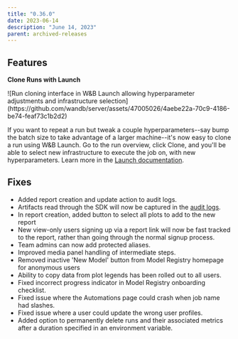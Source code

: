 ```yaml
---
title: "0.36.0"
date: 2023-06-14
description: "June 14, 2023"
parent: archived-releases
---
```



<Danger>
<Text/>
</Danger>

## Features

**Clone Runs with Launch**

<Frame>
![Run cloning interface in W&B Launch allowing hyperparameter adjustments and infrastructure selection](https://github.com/wandb/server/assets/47005026/4aebe22a-70c9-4186-be74-feaf73c1b2d2)
</Frame>


If you want to repeat a run but tweak a couple hyperparameters--say bump the batch size to take advantage of a larger machine--it's now easy to clone a run using W&B Launch.   Go to the run overview, click Clone, and you'll be able to select new infrastructure to execute the job on, with new hyperparameters.  Learn more in the [Launch documentation](https://docs.wandb.ai/guides/launch).

## Fixes

 - Added report creation and update action to audit logs.
 -  Artifacts read through the SDK will now be captured in the [audit logs](https://docs.wandb.ai/platform/hosting/audit-logging/).
 - In report creation, added button to select all plots to add to the new report
 - New view-only users signing up via a report link will now be fast tracked to the report, rather than going through the normal signup process.
 - Team admins can now add protected aliases.
 - Improved media panel handling of intermediate steps.
 - Removed inactive 'New Model' button from Model Registry homepage for anonymous users
 - Ability to copy data from plot legends has been rolled out to all users.
 - Fixed incorrect progress indicator in Model Registry onboarding checklist.
 - Fixed issue where the Automations page could crash when job name had slashes.
 - Fixed issue where a user could update the wrong user profiles.
 - Added option to permanently delete runs and their associated metrics after a duration specified in an environment variable.
